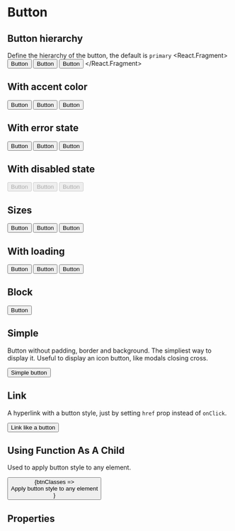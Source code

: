
<Meta title="Components/Button" component={Button} />

# Button

## Button hierarchy

Define the hierarchy of the button, the default is `primary`
<Canvas>
  <Story name="Hierarchy">
    <React.Fragment>
      <Button primary>Button</Button>
      <Button secondary>Button</Button>
      <Button tertiary>Button</Button>
    </React.Fragment>
  </Story>
</Canvas>

## With accent color

<Canvas>
  <Story name="Accent color">
    <React.Fragment>
      <Button accent primary>Button</Button>
      <Button accent secondary>Button</Button>
      <Button accent tertiary>Button</Button>
    </React.Fragment>
  </Story>
</Canvas>

## With error state

<Canvas>
  <Story name="Error state">
    <React.Fragment>
      <Button error primary>Button</Button>
      <Button error secondary>Button</Button>
      <Button error tertiary>Button</Button>
    </React.Fragment>
  </Story>
</Canvas>

## With disabled state

<Canvas>
  <Story name="Disabled state">
    <React.Fragment>
      <Button disabled primary>Button</Button>
      <Button disabled secondary>Button</Button>
      <Button disabled tertiary>Button</Button>
    </React.Fragment>
  </Story>
</Canvas>

## Sizes

<Canvas>
  <Story name="Sizes">
    <React.Fragment>
      <Button size="large">Button</Button>
      <Button size="normal">Button</Button>
      <Button size="small">Button</Button>
    </React.Fragment>
  </Story>
</Canvas>

## With loading

<Canvas>
  <Story name="Loading state">
    <React.Fragment>
      <Button primary loading>Button</Button>
      <Button secondary loading>Button</Button>
      <Button tertiary loading>Button</Button>
    </React.Fragment>
  </Story>
</Canvas>

## Block

<Canvas>
  <Story name="Block">
    <Button block>Button</Button>
  </Story>
</Canvas>

## Simple

Button without padding, border and background. The simpliest way to display it. Useful to display an icon button, like modals closing cross.

<Canvas>
  <Story name="Simple">
    <Button simple>Simple button</Button>
  </Story>
</Canvas>

## Link

A hyperlink with a button style, just by setting `href` prop instead of `onClick`.

<Canvas>
  <Story name="Link">
    <Button href="https://www.google.fr" target="NEW">Link like a button</Button>
  </Story>
</Canvas>

## Using Function As A Child

Used to apply button style to any element.

<Canvas>
  <Story name="FaaC">
    <Button secondary accent>
      {btnClasses => <div className={btnClasses}>Apply button style to any element</div>}
    </Button>
  </Story>
</Canvas>

## Properties

<ArgsTable of={Button} />